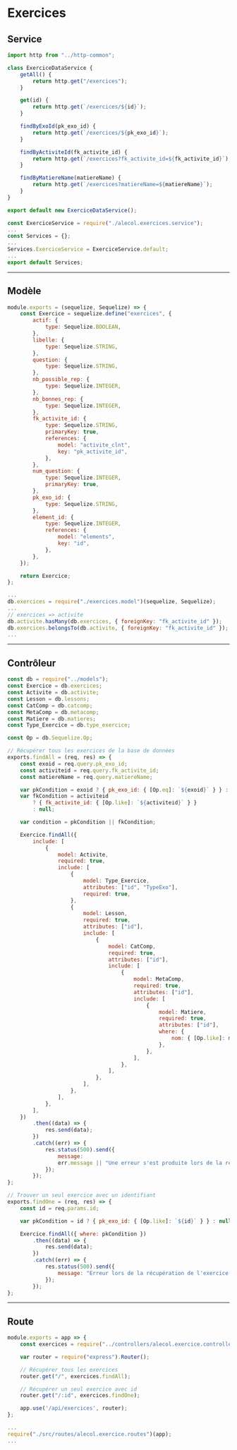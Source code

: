 # Exercices

## Service

```js title="./src/services/alecol.exercices.service.js"
import http from "../http-common";

class ExerciceDataService {
    getAll() {
        return http.get("/exercices");
    }

    get(id) {
        return http.get(`/exercices/${id}`);
    }

    findByExoId(pk_exo_id) {
        return http.get(`/exercices/${pk_exo_id}`);
    }

    findByActiviteId(fk_activite_id) {
        return http.get(`/exercices?fk_activite_id=${fk_activite_id}`);
    }

    findByMatiereName(matiereName) {
        return http.get(`/exercices?matiereName=${matiereName}`);
    }
}

export default new ExerciceDataService();
```

```js title="./src/services/index.js"
const ExerciceService = require("./alecol.exercices.service");
...
const Services = {};
...
Services.ExerciceService = ExerciceService.default;
...
export default Services;
```

-----

## Modèle

```js title="./src/models/exercices.model.js"
module.exports = (sequelize, Sequelize) => {
    const Exercice = sequelize.define("exercices", {
        actif: {
            type: Sequelize.BOOLEAN,
        },
        libelle: {
            type: Sequelize.STRING,
        },
        question: {
            type: Sequelize.STRING,
        },
        nb_possible_rep: {
            type: Sequelize.INTEGER,
        },
        nb_bonnes_rep: {
            type: Sequelize.INTEGER,
        },
        fk_activite_id: {
            type: Sequelize.STRING,
            primaryKey: true,
            references: {
                model: "activite_clnt",
                key: "pk_activite_id",
            },
        },
        num_question: {
            type: Sequelize.INTEGER,
            primaryKey: true,
        },
        pk_exo_id: {
            type: Sequelize.STRING,
        },
        element_id: {
            type: Sequelize.INTEGER,
            references: {
                model: "elements",
                key: "id",
            },
        },
    });

    return Exercice;
};
```

```js title="./src/models/index.js"
...
db.exercices = require("./exercices.model")(sequelize, Sequelize);
...
// exercices => activite
db.activite.hasMany(db.exercices, { foreignKey: "fk_activite_id" });
db.exercices.belongsTo(db.activite, { foreignKey: "fk_activite_id" });
...
```

-----

## Contrôleur

```js title="./src/controllers/alecol.exercice.controllers.js"
const db = require("../models");
const Exercice = db.exercices;
const Activite = db.activite;
const Lesson = db.lessons;
const CatComp = db.catcomp;
const MetaComp = db.metacomp;
const Matiere = db.matieres;
const Type_Exercice = db.type_exercice;

const Op = db.Sequelize.Op;

// Récupérer tous les exercices de la base de données
exports.findAll = (req, res) => {
    const exoid = req.query.pk_exo_id;
    const activiteid = req.query.fk_activite_id;
    const matiereName = req.query.matiereName;

    var pkCondition = exoid ? { pk_exo_id: { [Op.eq]: `${exoid}` } } : null;
    var fkCondition = activiteid
        ? { fk_activite_id: { [Op.like]: `${activiteid}` } }
        : null;

    var condition = pkCondition || fkCondition;

    Exercice.findAll({
        include: [
            {
                model: Activite,
                required: true,
                include: [
                    {
                        model: Type_Exercice,
                        attributes: ["id", "TypeExo"],
                        required: true,
                    },
                    {
                        model: Lesson,
                        required: true,
                        attributes: ["id"],
                        include: [
                            {
                                model: CatComp,
                                required: true,
                                attributes: ["id"],
                                include: [
                                    {
                                        model: MetaComp,
                                        required: true,
                                        attributes: ["id"],
                                        include: [
                                            {
                                                model: Matiere,
                                                required: true,
                                                attributes: ["id"],
                                                where: {
                                                    nom: { [Op.like]: matiereName },
                                                },
                                            },
                                        ],
                                    },
                                ],
                            },
                        ],
                    },
                ],
            },
        ],
    })
        .then((data) => {
            res.send(data);
        })
        .catch((err) => {
            res.status(500).send({
                message:
                err.message || "Une erreur s'est produite lors de la récupération des exercices.",
            });
        });
};

// Trouver un seul exercice avec un identifiant
exports.findOne = (req, res) => {
    const id = req.params.id;

    var pkCondition = id ? { pk_exo_id: { [Op.like]: `${id}` } } : null;

    Exercice.findAll({ where: pkCondition })
        .then((data) => {
            res.send(data);
        })
        .catch((err) => {
            res.status(500).send({
                message: "Erreur lors de la récupération de l'exercice avec l'id=" + id,
            });
        });
};
```

-----

## Route

```js title="./src/routes/alecol.exercice.routes.js"
module.exports = app => {
    const exercices = require("../controllers/alecol.exercice.controllers.js");

    var router = require("express").Router();

    // Récupérer tous les exercices
    router.get("/", exercices.findAll);

    // Récupérer un seul exercice avec id
    router.get("/:id", exercices.findOne);

    app.use('/api/exercices', router);
};
```

```js title="server.js"
...
require("./src/routes/alecol.exercice.routes")(app);
...
```